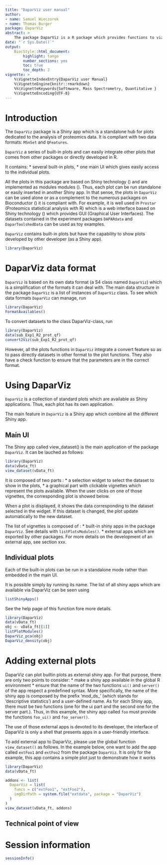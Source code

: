 ```yaml
---
title: "DaparViz user manual"
author: 
- name: Samuel Wieczorek
- name: Thomas Burger
package: DaparViz
abstract: >
    The package DaparViz is a R package which provides functions to vizualize quantitative data from label-free proteomics experiments. It can deal with several data formats such as MSnSet, QFeatures or event simple lists. This document covers the functionalities available in `r BiocStyle::pkg_ver('DaparViz')`.
date: "`r Sys.Date()`"
output:
    BiocStyle::html_document:
        highlight: tango
        number_sections: yes
        toc: true
        toc_depth: 2
vignette: >
    %\VignetteIndexEntry{DaparViz user Manual}
    %\VignetteEngine{knitr::rmarkdown}
    %%\VignetteKeywords{Softmware, Mass Spectrometry, Quantitative }
    %\VignetteEncoding{UTF-8}
---
```


\newcommand{\shellcmd}[1]{\\\indent\indent\texttt{\footnotesize\# #1}}

\newcommand{\Rcmd}[1]{\\\indent\indent\texttt{\footnotesize\# #1}}

\newcommand{\bordurefigure}[1]{\fbox{\includegraphics{#1}}}



# Introduction

The `DaparViz` package is a Shiny app which is a standalone hub for plots
dedicated to the analysis of proteomics data. It is compliant with two data 
formats: `MSnSet` and `QFeatures`. 

`DaparViz` a series of built-in plots and can easily integrate other plots that 
comes from other packages or directly developed in R.

It contains:
* several built-in plots,
* one main UI which gives easily access to the individual plots.

All the plots in this package are based on Shiny technology 
(\url{http://shiny.rstudio.com/}) and are implemented as modules modules
(\url{https://rviews.rstudio.com/2021/10/20/a-beginner-s-guide-to-shiny-modules/}). Thus, each plot can be run standalone or easily inserted in another Shiny app.
In that sense, the plots in `DaparViz` can be used alone or as a complement to 
the numerous packages on Bioconductor (\url{https://www.bioconductor.org/}) it is compliant with. For example, it is well used in `Prostar` (Proteomics statistical analysis with R) which is a 
web interface based on Shiny technology (\url{http://shiny.rstudio.com/}) which
provides GUI (Graphical User Interfaces).
The datasets contained in the experiment packages `DAPARdata` and `DaparToolshedData` can be used as toy examples.

`DaparViz` contains built-in plots but have the capability to show plots developed by other developer (as a Shiny app).

```r
library(DaparViz)
```

# DaparViz data format

`DaparViz` is based on its own data format (a S4 class named `DaparViz`) which is a 
simplification of the formats it can deal with. The main data structure in the
package `DaparViz` is a list of instances of `DaparViz` class.
To see which data formats `DaparViz` can manage, run 

```r
library(DaparViz)
FormatAvailables()
```

To convert datasets to the class DaparViz-class, run

```r
library(DaparViz)
data(sub_Exp1_R2_prot_qf)
convert2Viz(sub_Exp1_R2_prot_qf)
```

However, all the plots functions in `DaparViz` integrate a convert feature 
so as to pass directly datasets in other format to the plot functions. They
also have a check function to ensure that the parameters are in the correct
format.



# Using DaparViz

`DaparViz` is a collection of standard plots which are available as Shiny applications. Thus, each plot has its own application.

The main feature in `DaparViz` is a Shiny app which combine all the different Shiny app.

## Main UI

The Shiny app called view_dataset() is the main application of the package
`DaparViz`. It can be lauched as follows:


```r
library(DaparViz)
data(vData_ft)
view_dataset(vData_ft)
```

It is composed of two parts :
* a selection widget to select the dataset to show in the plots,
* a graphical part with clickable vignettes which represent the plots 
available. When the user clicks on one of those vignettes, the corresponding plot is showed below.

When a plot is displayed, it shows the data corresponding to the dataset selected in the widget. If this dataset is changed, the plot update automatically to the new dataset.


The list of vignettes is composed of :
* built-in shiny apps in the package `DaparViz`. See details with `listPlotsModules()`.
* external apps which are exported by other packages. For more details on the
development of an external app, see section xxx.






## Individual plots

Each of the built-in plots can be run in a standalone mode rather than embedded in the main UI.

It is possible simply by running its name. The list of all shiny apps which are 
available via DaparViz can be seen using

```r
listShinyApps()
```
See the help page of this function fore more details.


```r
library(DaparViz)
data(vData_ft)
obj <- vData_ft[[1]]
listPlotModules()
DaparViz_pca(obj)
DaparViz_density(obj)
```

# Adding external plots

DaparViz can plot builtin plots as external shiny app. For that purpose, there are 
only two points to consider:
* make a shiny app available in the global R environment
* ensure that the name of the two functions `ui()` and `server()` of the app 
respect a predefined syntax. More specifically, the name of the shiny app is 
composed by the prefix 'mod_ds_' (which stands for 'descriptive statistics') and 
a user-defined name. As for each Shiny app, there must be two functions (one 
for the ui part and the second one for the server part.).
Thus, in this example, the shiny app called `foo` must provide the functions 
`foo_ui()` and `foo_server()`. 


The use of those external apps is devoted to its developer, the interface of 
DaparViz is only a shell that presents apps in a user-friendly interface.

To add external app to DaparViz, please use the global function `view_dataset()`
as follows. In the example below, one want to add the app called `extFoo1` and `extFoo2`
from the package `DaparViz`. It is only for the example, this app contains a 
simple plot just to demonstrate how it works

```r
library(DaparViz)
data(vData_ft)

addons <- list(
  DaparViz = list(
    funcs = c("extFoo1", "extFoo2"),
    imgDirPath = system.file("extdata", package = "DaparViz")
  )
)
view_dataset(vData_ft, addons)
```

## Technical point of view



# Session information

```r
sessionInfo()
```
